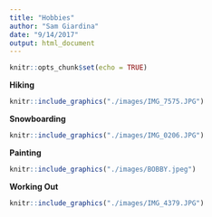 ```yaml
---
title: "Hobbies"
author: "Sam Giardina"
date: "9/14/2017"
output: html_document
---
```


```r
knitr::opts_chunk$set(echo = TRUE)
```

**Hiking**

```r
knitr::include_graphics("./images/IMG_7575.JPG")
```

**Snowboarding**

```r
knitr::include_graphics("./images/IMG_0206.JPG")
```

**Painting**

```r
knitr::include_graphics("./images/BOBBY.jpeg")
```

**Working Out**

```r
knitr::include_graphics("./images/IMG_4379.JPG")
```